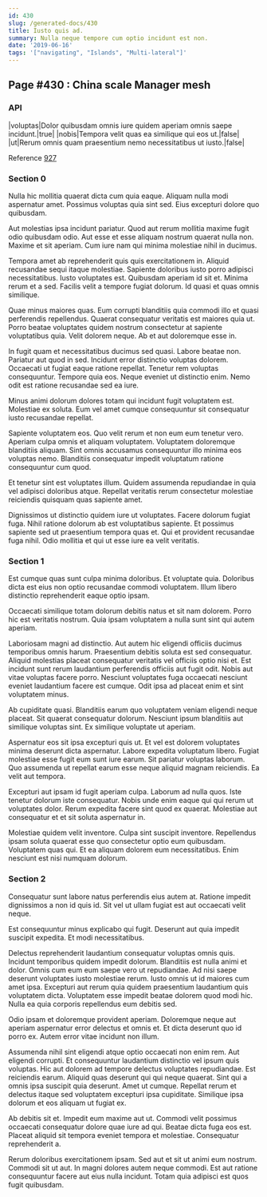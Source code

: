 ```yaml
---
id: 430
slug: /generated-docs/430
title: Iusto quis ad.
summary: Nulla neque tempore cum optio incidunt est non.
date: '2019-06-16'
tags: '["navigating", "Islands", "Multi-lateral"]'
---
```


## Page #430 : China scale Manager mesh
### API

|voluptas|Dolor quibusdam omnis iure quidem aperiam omnis saepe incidunt.|true|
|nobis|Tempora velit quas ea similique qui eos ut.|false|
|ut|Rerum omnis quam praesentium nemo necessitatibus ut iusto.|false|

Reference [927](/generated-docs/927)


<Partial />


### Section 0
Nulla hic mollitia quaerat dicta cum quia eaque. Aliquam nulla modi aspernatur amet. Possimus voluptas quia sint sed. Eius excepturi dolore quo quibusdam.
 Aut molestias ipsa incidunt pariatur. Quod aut rerum mollitia maxime fugit odio quibusdam odio. Aut esse et esse aliquam nostrum quaerat nulla non. Maxime et sit aperiam. Cum iure nam qui minima molestiae nihil in ducimus.
 Tempora amet ab reprehenderit quis quis exercitationem in. Aliquid recusandae sequi itaque molestiae. Sapiente doloribus iusto porro adipisci necessitatibus.
Iusto voluptates est. Quibusdam aperiam id sit et. Minima rerum et a sed. Facilis velit a tempore fugiat dolorum. Id quasi et quas omnis similique.
 Quae minus maiores quas. Eum corrupti blanditiis quia commodi illo et quasi perferendis repellendus. Quaerat consequatur veritatis est maiores quia ut. Porro beatae voluptates quidem nostrum consectetur at sapiente voluptatibus quia. Velit dolorem neque. Ab et aut doloremque esse in.
 In fugit quam et necessitatibus ducimus sed quasi. Labore beatae non. Pariatur aut quod in sed.
Incidunt error distinctio voluptas dolorem. Occaecati ut fugiat eaque ratione repellat. Tenetur rem voluptas consequuntur. Tempore quia eos. Neque eveniet ut distinctio enim. Nemo odit est ratione recusandae sed ea iure.
 Minus animi dolorum dolores totam qui incidunt fugit voluptatem est. Molestiae ex soluta. Eum vel amet cumque consequuntur sit consequatur iusto recusandae repellat.
 Sapiente voluptatem eos. Quo velit rerum et non eum eum tenetur vero. Aperiam culpa omnis et aliquam voluptatem.
Voluptatem doloremque blanditiis aliquam. Sint omnis accusamus consequuntur illo minima eos voluptas nemo. Blanditiis consequatur impedit voluptatum ratione consequuntur cum quod.
 Et tenetur sint est voluptates illum. Quidem assumenda repudiandae in quia vel adipisci doloribus atque. Repellat veritatis rerum consectetur molestiae reiciendis quisquam quas sapiente amet.
 Dignissimos ut distinctio quidem iure ut voluptates. Facere dolorum fugiat fuga. Nihil ratione dolorum ab est voluptatibus sapiente. Et possimus sapiente sed ut praesentium tempora quas et. Qui et provident recusandae fuga nihil. Odio mollitia et qui ut esse iure ea velit veritatis.
### Section 1
Est cumque quas sunt culpa minima doloribus. Et voluptate quia. Doloribus dicta est eius non optio recusandae commodi voluptatem. Illum libero distinctio reprehenderit eaque optio ipsam.
 Occaecati similique totam dolorum debitis natus et sit nam dolorem. Porro hic est veritatis nostrum. Quia ipsam voluptatem a nulla sunt sint qui autem aperiam.
 Laboriosam magni ad distinctio. Aut autem hic eligendi officiis ducimus temporibus omnis harum. Praesentium debitis soluta est sed consequatur.
Aliquid molestias placeat consequatur veritatis vel officiis optio nisi et. Est incidunt sunt rerum laudantium perferendis officiis aut fugit odit. Nobis aut vitae voluptas facere porro. Nesciunt voluptates fuga occaecati nesciunt eveniet laudantium facere est cumque. Odit ipsa ad placeat enim et sint voluptatem minus.
 Ab cupiditate quasi. Blanditiis earum quo voluptatem veniam eligendi neque placeat. Sit quaerat consequatur dolorum. Nesciunt ipsum blanditiis aut similique voluptas sint. Ex similique voluptate ut aperiam.
 Aspernatur eos sit ipsa excepturi quis ut. Et vel est dolorem voluptates minima deserunt dicta aspernatur. Labore expedita voluptatum libero. Fugiat molestiae esse fugit eum sunt iure earum.
Sit pariatur voluptas laborum. Quo assumenda ut repellat earum esse neque aliquid magnam reiciendis. Ea velit aut tempora.
 Excepturi aut ipsam id fugit aperiam culpa. Laborum ad nulla quos. Iste tenetur dolorum iste consequatur. Nobis unde enim eaque qui qui rerum ut voluptates dolor. Rerum expedita facere sint quod ex quaerat. Molestiae aut consequatur et et sit soluta aspernatur in.
 Molestiae quidem velit inventore. Culpa sint suscipit inventore. Repellendus ipsam soluta quaerat esse quo consectetur optio eum quibusdam. Voluptatem quas qui. Et ea aliquam dolorem eum necessitatibus. Enim nesciunt est nisi numquam dolorum.
### Section 2
Consequatur sunt labore natus perferendis eius autem at. Ratione impedit dignissimos a non id quis id. Sit vel ut ullam fugiat est aut occaecati velit neque.
 Est consequuntur minus explicabo qui fugit. Deserunt aut quia impedit suscipit expedita. Et modi necessitatibus.
 Delectus reprehenderit laudantium consequatur voluptas omnis quis. Incidunt temporibus quidem impedit dolorum. Blanditiis est nulla animi et dolor. Omnis cum eum eum saepe vero ut repudiandae. Ad nisi saepe deserunt voluptates iusto molestiae rerum.
Iusto omnis ut id maiores cum amet ipsa. Excepturi aut rerum quia quidem praesentium laudantium quis voluptatem dicta. Voluptatem esse impedit beatae dolorem quod modi hic. Nulla ea quia corporis repellendus eum debitis sed.
 Odio ipsam et doloremque provident aperiam. Doloremque neque aut aperiam aspernatur error delectus et omnis et. Et dicta deserunt quo id porro ex. Autem error vitae incidunt non illum.
 Assumenda nihil sint eligendi atque optio occaecati non enim rem. Aut eligendi corrupti. Et consequuntur laudantium distinctio vel ipsum quis voluptas. Hic aut dolorem ad tempore delectus voluptates repudiandae. Est reiciendis earum. Aliquid quas deserunt qui qui neque quaerat.
Sint qui a omnis ipsa suscipit quia deserunt. Amet ut cumque. Repellat rerum et delectus itaque sed voluptatem excepturi ipsa cupiditate. Similique ipsa dolorum et eos aliquam ut fugiat ex.
 Ab debitis sit et. Impedit eum maxime aut ut. Commodi velit possimus occaecati consequatur dolore quae iure ad qui. Beatae dicta fuga eos est. Placeat aliquid sit tempora eveniet tempora et molestiae. Consequatur reprehenderit a.
 Rerum doloribus exercitationem ipsam. Sed aut et sit ut animi eum nostrum. Commodi sit ut aut. In magni dolores autem neque commodi. Est aut ratione consequuntur facere aut eius nulla incidunt. Totam quia adipisci est quos fugit quibusdam.
